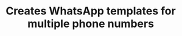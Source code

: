 ---
title: Creates WhatsApp templates for multiple phone numbers
openapi: 'POST /api/v1/persona/{persona}/whatsapp/templates/create'
---